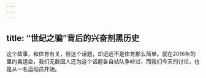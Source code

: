 ```yaml
---
---
---
```

title: “世纪之骗”背后的兴奋剂黑历史
---




这个故事，和体育有关，但这个话题，却远远不是体育那么简单。就在2016年的里约奥运会，我们无数国人还为这个话题各自站队争吵过，而我们今天的讨论，也是从一名运动员开始。